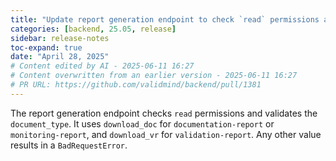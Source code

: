```yaml
---
title: "Update report generation endpoint to check `read` permissions and validate `document_type` (#1381)"
categories: [backend, 25.05, release]
sidebar: release-notes
toc-expand: true
date: "April 28, 2025"
# Content edited by AI - 2025-06-11 16:27
# Content overwritten from an earlier version - 2025-06-11 16:27
# PR URL: https://github.com/validmind/backend/pull/1381
---
```


The report generation endpoint checks `read` permissions and validates the `document_type`. It uses `download_doc` for `documentation-report` or `monitoring-report`, and `download_vr` for `validation-report`. Any other value results in a `BadRequestError`.

<!--- VALIDATION SUMMARY
Content Type: title
Validation Status: CHECK
Attempts: 7
Last Validation: 2025-06-11 16:10:55
Reedit Available: Yes
--->
